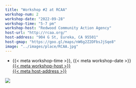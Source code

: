 ```yaml
---
title: "Workshop #2 at RCAA"
workshop-num: 2
workshop-date: "2022-09-28"
workshop-time: "5-7 pm"
workshop-host: "Redwood Community Action Agency"
host-url: "http://rcaa.org/"
host-address: "904 G St, Eureka, CA 95501"
host-gmap: "https://goo.gl/maps/nW6g2Z2DFbsJjSqe8"
image: "../images/place/RCAA.jpg"
---
```


- {{< meta workshop-time >}}, {{< meta workshop-date >}}\
  [{{< meta workshop-host >}}]({{< meta host-url >}})\
  [{{< meta host-address >}}]({{< meta host-gmap >}})

![](`r rmarkdown::metadata$image[1]`)

